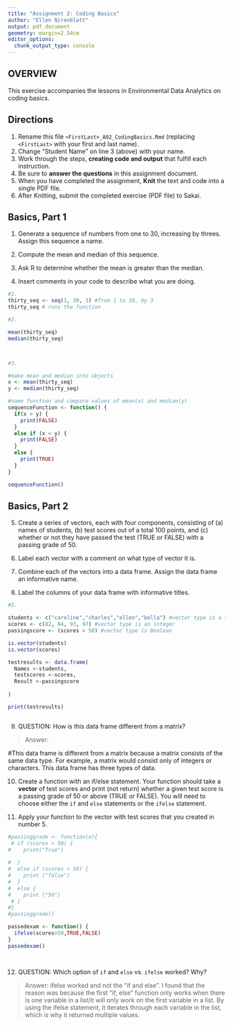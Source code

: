 ```yaml
---
title: "Assignment 2: Coding Basics"
author: "Ellen Nirenblatt"
output: pdf_document
geometry: margin=2.54cm
editor_options: 
  chunk_output_type: console
---
```


## OVERVIEW

This exercise accompanies the lessons in Environmental Data Analytics on coding basics.

## Directions

1.  Rename this file `<FirstLast>_A02_CodingBasics.Rmd` (replacing `<FirstLast>` with your first and last name).
2.  Change "Student Name" on line 3 (above) with your name.
3.  Work through the steps, **creating code and output** that fulfill each instruction.
4.  Be sure to **answer the questions** in this assignment document.
5.  When you have completed the assignment, **Knit** the text and code into a single PDF file.
6.  After Knitting, submit the completed exercise (PDF file) to Sakai.

## Basics, Part 1

1.  Generate a sequence of numbers from one to 30, increasing by threes. Assign this sequence a name.

2.  Compute the mean and median of this sequence.

3.  Ask R to determine whether the mean is greater than the median.

4.  Insert comments in your code to describe what you are doing.

```r
#1. 
thirty_seq <- seq(1, 30, 3) #from 1 to 30, by 3
thirty_seq # runs the function

#2. 

mean(thirty_seq)
median(thirty_seq)



#3. 

#make mean and median into objects
x <- mean(thirty_seq)
y <- median(thirty_seq)

#name function and compare values of mean(x) and median(y)
sequenceFunction <- function() {
  if(x > y) {
    print(FALSE)
  } 
  else if (x < y) {
    print(FALSE)
  }
  else {
    print(TRUE)
  }
}

sequenceFunction()
```

## Basics, Part 2

5.  Create a series of vectors, each with four components, consisting of (a) names of students, (b) test scores out of a total 100 points, and (c) whether or not they have passed the test (TRUE or FALSE) with a passing grade of 50.

6.  Label each vector with a comment on what type of vector it is.

7.  Combine each of the vectors into a data frame. Assign the data frame an informative name.

8.  Label the columns of your data frame with informative titles.

```r
#5. 

students <- c("caroline","charles","ellen","bella") #vector type is a string of characters
scores <- c(82, 84, 93, 97) #vector type is an integer
passingscore <- (scores > 50) #vector type is Boolean

is.vector(students)
is.vector(scores)

testresults <- data.frame(
  Names <-students,
  testscores <-scores,
  Result <-passingscore
  
)

print(testresults)



```

9.  QUESTION: How is this data frame different from a matrix?

> Answer:

#This data frame is different from a matrix because a matrix consists of the same data type. For example, a matrix would consist only of integers or characters. This data frame has three types of data. 

10. Create a function with an if/else statement. Your function should take a **vector** of test scores and print (not return) whether a given test score is a passing grade of 50 or above (TRUE or FALSE). You will need to choose either the `if` and `else` statements or the `ifelse` statement. 

11. Apply your function to the vector with test scores that you created in number 5.

```r
#passinggrade <- function(x){
 # if (scores > 50) {
#    print("True")
    
#  }
#  else if (scores < 50) {
#    print ("false")
#  }
#  else {
#    print ("50")
 # }
#}
#passinggrade()

passedexam <- function() {
  ifelse(scores>50,TRUE,FALSE)
}
passedexam()
  



```

12. QUESTION: Which option of `if` and `else` vs. `ifelse` worked? Why?

> Answer: ifelse worked and not the "if and else". I found that the reason was because the first "if, else" function only works when there is one variable in a list/it will only work on the first variable in a list. By using the ifelse statement, it iterates through each variable in the list, which is why it returned multiple values. 

